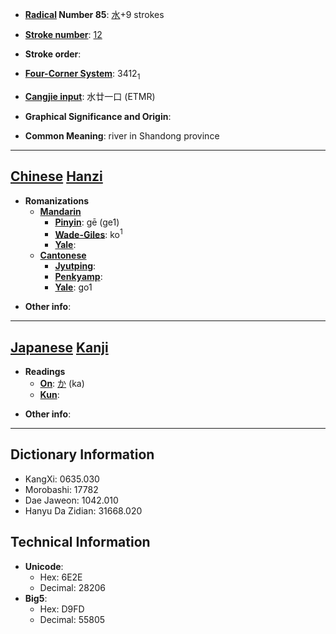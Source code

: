 * '''[[Wiktionary:Chinese radical index| Radical]] Number 85''': [[Wiktionary:Chinese radical index 水|水]]+9 strokes

* '''[[Wiktionary:Chinese total strokes index|Stroke number]]''': [[Wiktionary:Chinese total strokes index 12|12]]

* '''Stroke order''': 

* '''[[Wiktionary:Chinese four corner index|Four-Corner System]]''': 3412<sub>1</sub>

* '''[[Wiktionary:Chinese Cangjie index|Cangjie input]]''': 水廿一口 (ETMR)

* '''Graphical Significance and Origin''': 

* '''Common Meaning''': river in Shandong province

----

== [[Chinese]] [[Hanzi]] ==

* '''Romanizations'''
** '''[[Mandarin]]'''
*** '''[[Pinyin]]''': gē (ge1)
*** '''[[Wade-Giles]]''': ko<sup>1</sup>
*** '''[[Yale]]''': 
** '''[[Cantonese]]'''
*** '''[[Jyutping]]''':
*** '''[[Penkyamp]]''': 
*** '''[[Yale]]''': go1

* '''Other info''': 

----

== [[Japanese]] [[Kanji]] ==

* '''Readings'''
** '''[[On]]''': [[か]] (ka)
** '''[[Kun]]''': 

* '''Other info''':  

----

== Dictionary Information ==

* KangXi: 0635.030
* Morobashi: 17782
* Dae Jaweon: 1042.010
* Hanyu Da Zidian: 31668.020

== Technical Information ==

* '''Unicode''':
** Hex: 6E2E
** Decimal: 28206
* '''Big5''':
** Hex: D9FD
** Decimal: 55805
